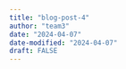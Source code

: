 ```yaml
---
title: "blog-post-4"
author: "team3"
date: "2024-04-07"
date-modified: "2024-04-07"
draft: FALSE
---
```



